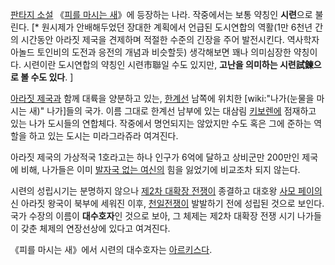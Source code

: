 [[판타지 소설]] 《[[피를 마시는 새]]》에 등장하는 나라. 작중에서는 보통 약칭인 '''시련'''으로 불린다. [* 원시제가 안배해두었던 장대한 계획에서 언급된 도시연합의 역활(1만 6천년 간의 시간동안 아라짓 제국을 견제하며 적절한 수준의 긴장을 주어 발전시킨다. 역사학자 아놀드 토인비의 도전과 응전의 개념과 비슷할듯) 생각해보면 꽤나 의미심장한 약칭이다. 시련이란 도시연합의 약칭인 시련市聯일 수도 있지만, '''고난을 의미하는 시련試鍊으로 볼 수도 있다'''. ]

[[아라짓 제국]]과 함께 대륙을 양분하고 있는, [[한계선]] 남쪽에 위치한 [wiki:"나가(눈물을 마시는 새)" 나가]들의 국가. 이름 그대로 한계선 남부에 있는 대삼림 [[키보렌]]에 점재하고 있는 나가 도시들의 연합체다. 작중에서 명언되지는 않았지만 수도 혹은 그에 준하는 역할을 하고 있는 도시는 미라그라쥬라 여겨진다.

아라짓 제국의 가상적국 1호라고는 하나 인구가 6억에 달하고 상비군만 200만인 제국에 비해, 나가들은 이미 [[발자국 없는 여신]]의 힘을 잃었기에 비교조차 되지 않는다.

시련의 성립시기는 분명하지 않으나 [[제2차 대확장 전쟁]]이 종결하고 대호왕 [[사모 페이]]의 신 아라짓 왕국이 북부에 세워진 이후, [[천일전쟁]]이 발발하기 전에 성립된 것으로 보인다. 국가 수장의 이름이 '''대수호자'''인 것으로 보아, 그 체제는 제2차 대확장 전쟁 시기 나가들이 갖춘 체제의 연장선상에 있다고 여겨진다.

《피를 마시는 새》에서 시련의 대수호자는 [[아르키스]]다.
